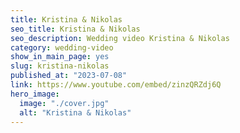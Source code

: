 ---
title: Kristina & Nikolas 
seo_title: Kristina & Nikolas
seo_description: Wedding video Kristina & Nikolas
category: wedding-video
show_in_main_page: yes
slug: kristina-nikolas
published_at: "2023-07-08"
link: https://www.youtube.com/embed/zinzQRZdj6Q
hero_image:
  image: "./cover.jpg"
  alt: "Kristina & Nikolas"
---
